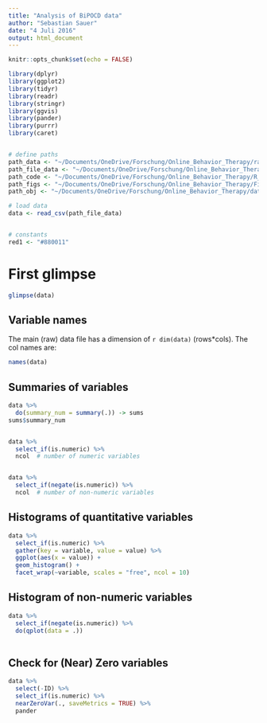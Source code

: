 ```yaml
---
title: "Analysis of BiPOCD data"
author: "Sebastian Sauer"
date: "4 Juli 2016"
output: html_document
---
```


```r
knitr::opts_chunk$set(echo = FALSE)

library(dplyr)
library(ggplot2)
library(tidyr)
library(readr)
library(stringr)
library(ggvis)
library(pander)
library(purrr)
library(caret)


# define paths
path_data <- "~/Documents/OneDrive/Forschung/Online_Behavior_Therapy/raw_data"
path_file_data <- "~/Documents/OneDrive/Forschung/Online_Behavior_Therapy/raw_data/BiPOCD prediction.csv"
path_code <- "~/Documents/OneDrive/Forschung/Online_Behavior_Therapy/R_code"
path_figs <- "~/Documents/OneDrive/Forschung/Online_Behavior_Therapy/Figures"
path_obj <- "~/Documents/OneDrive/Forschung/Online_Behavior_Therapy/data_objects"

# load data
data <- read_csv(path_file_data)


# constants
red1 <- "#880011"
```

# First glimpse

```r
glimpse(data)
```


##  Variable names
The main (raw) data file has a dimension of `r dim(data)` (rows*cols). The col names are:

```r
names(data)
```


## Summaries of variables

```r
data %>% 
  do(summary_num = summary(.)) -> sums
sums$summary_num


data %>% 
  select_if(is.numeric) %>% 
  ncol  # number of numeric variables


data %>% 
  select_if(negate(is.numeric)) %>% 
  ncol  # number of non-numeric variables

```


## Histograms of quantitative variables

```r
data %>% 
  select_if(is.numeric) %>% 
  gather(key = variable, value = value) %>% 
  ggplot(aes(x = value)) + 
  geom_histogram() + 
  facet_wrap(~variable, scales = "free", ncol = 10)

```


## Histogram of non-numeric variables

```r
data %>% 
  select_if(negate(is.numeric)) %>%
  do(qplot(data = .))
  
```


## Check for (Near) Zero variables

```r
data %>% 
  select(-ID) %>% 
  select_if(is.numeric) %>% 
  nearZeroVar(., saveMetrics = TRUE) %>% 
  pander
```

